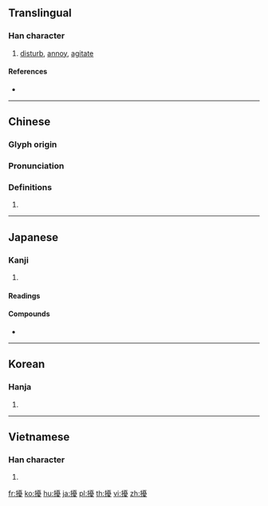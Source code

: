 {{character info/new}}
{{also|扰}}
==Translingual==

===Han character===
{{Han char|rn=64|rad=手|as=15|sn=18|four=51047|canj=QMBE|ids=⿰扌憂}}

# [[disturb]], [[annoy]], [[agitate]]

====References====
* {{Han ref|kx=0461.280|dkj=12920|dj=0810.340|hdz=31979.100|uh=64FE|ud=25854|bh=C25A|bd=49754}}

----

==Chinese==
{{zh-forms|s=扰}}

===Glyph origin===
{{Han etym}}

===Pronunciation===
{{zh-pron
|m=rǎo
|c=jiu2,jiu5
|h=pfs=
|md=
|mn=jiáu/liáu
|w=
|mc=y
|oc=y
|cat=v
}}

===Definitions===
{{zh-hanzi}}

# {{rfdef|lang=zh}}

----

==Japanese==

===Kanji===
{{ja-kanji|grade=|rs=手15}}

# {{defn|lang=ja|sort=手15}}

====Readings====
{{ja-readings|goon=[[にょう]] (nyō)|kanon=[[じょう]] (jō)|kun=[[みだれる]] (midareru), [[わずらわし]] (wazurawashi)}}

====Compounds====
* {{ja-r|動擾|どうじょう|gloss=[[motional]] [[disturbance]]}}

----

==Korean==

===Hanja===
{{ko-hanja|hangeul=요|eumhun=|rv=yo|mr=yo|y=yo}}

# {{defn|lang=ko|sort=手15}}

----

==Vietnamese==

===Han character===
{{vi-hantu|[[nhiễu]], [[nhầu]]|rs=手15}}

# {{defn|lang=vi|sort=手15}}

[[fr:擾]]
[[ko:擾]]
[[hu:擾]]
[[ja:擾]]
[[pl:擾]]
[[th:擾]]
[[vi:擾]]
[[zh:擾]]